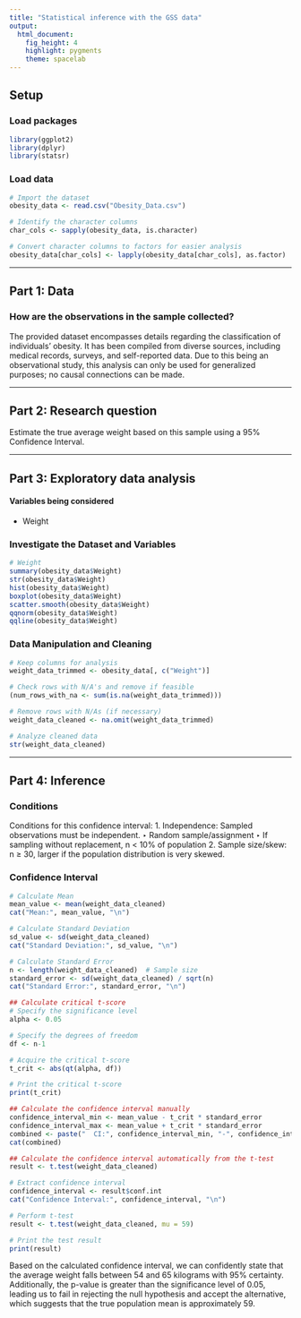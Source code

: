 ```yaml
---
title: "Statistical inference with the GSS data"
output: 
  html_document: 
    fig_height: 4
    highlight: pygments
    theme: spacelab
---
```


## Setup

### Load packages

```r
library(ggplot2)
library(dplyr)
library(statsr)
```

### Load data

```r
# Import the dataset
obesity_data <- read.csv("Obesity_Data.csv")

# Identify the character columns
char_cols <- sapply(obesity_data, is.character)

# Convert character columns to factors for easier analysis
obesity_data[char_cols] <- lapply(obesity_data[char_cols], as.factor)
```

* * *

## Part 1: Data

### How are the observations in the sample collected?
The provided dataset encompasses details regarding the classification of individuals' obesity. It has been compiled from diverse sources, including medical records, surveys, and self-reported data.
Due to this being an observational study, this analysis can only be used for generalized purposes; no causal connections can be made.

* * *

## Part 2: Research question
Estimate the true average weight based on this sample using a 95% Confidence Interval.

* * *

## Part 3: Exploratory data analysis

#### Variables being considered
- Weight

### Investigate the Dataset and Variables
```r
# Weight
summary(obesity_data$Weight)
str(obesity_data$Weight)
hist(obesity_data$Weight)
boxplot(obesity_data$Weight)
scatter.smooth(obesity_data$Weight)
qqnorm(obesity_data$Weight)
qqline(obesity_data$Weight)
```

### Data Manipulation and Cleaning
```r
# Keep columns for analysis
weight_data_trimmed <- obesity_data[, c("Weight")]

# Check rows with N/A's and remove if feasible
(num_rows_with_na <- sum(is.na(weight_data_trimmed)))

# Remove rows with N/As (if necessary)
weight_data_cleaned <- na.omit(weight_data_trimmed)

# Analyze cleaned data
str(weight_data_cleaned)
```
* * *

## Part 4: Inference

### Conditions
Conditions for this confidence interval: 
1. Independence: Sampled observations must be independent. 
‣ Random sample/assignment
‣ If sampling without replacement, n < 10% of population
2. Sample size/skew: n ≥ 30, larger if the population distribution is very skewed.

### Confidence Interval

```r
# Calculate Mean
mean_value <- mean(weight_data_cleaned)
cat("Mean:", mean_value, "\n")

# Calculate Standard Deviation
sd_value <- sd(weight_data_cleaned)
cat("Standard Deviation:", sd_value, "\n")

# Calculate Standard Error
n <- length(weight_data_cleaned)  # Sample size
standard_error <- sd(weight_data_cleaned) / sqrt(n)
cat("Standard Error:", standard_error, "\n")

## Calculate critical t-score
# Specify the significance level
alpha <- 0.05

# Specify the degrees of freedom
df <- n-1

# Acquire the critical t-score
t_crit <- abs(qt(alpha, df))

# Print the critical t-score
print(t_crit)

## Calculate the confidence interval manually
confidence_interval_min <- mean_value - t_crit * standard_error
confidence_interval_max <- mean_value + t_crit * standard_error
combined <- paste("  CI:", confidence_interval_min, "-", confidence_interval_max)
cat(combined)

## Calculate the confidence interval automatically from the t-test
result <- t.test(weight_data_cleaned)

# Extract confidence interval
confidence_interval <- result$conf.int
cat("Confidence Interval:", confidence_interval, "\n")

# Perform t-test
result <- t.test(weight_data_cleaned, mu = 59)

# Print the test result
print(result)
```

Based on the calculated confidence interval, we can confidently state that the average weight falls between 54 and 65 
kilograms with 95% certainty. Additionally, the p-value is greater than the significance level of 0.05, leading us to 
fail in rejecting the null hypothesis and accept the alternative, which suggests that the true population mean is 
approximately 59.